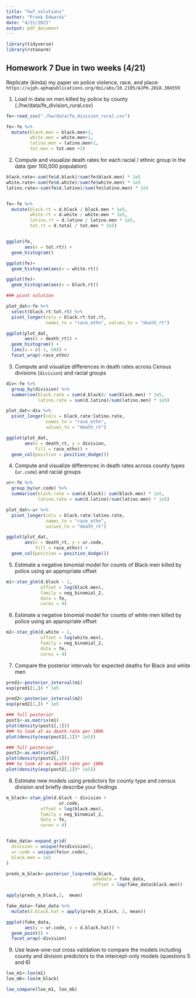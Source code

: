 ```yaml
---
title: "hw7_solutions"
author: "Frank Edwards"
date: "4/21/2021"
output: pdf_document
---
```


```r
library(tidyverse)
library(rstanarm)

```

## Homework 7 Due in two weeks (4/21)

\scriptsize 

Replicate (kinda) my paper on police violence, race, and place: `https://ajph.aphapublications.org/doi/abs/10.2105/AJPH.2018.304559`

1. Load in data on men killed by police by county (./hw/data/fe_division_rural.csv)

```r
fe<-read_csv("./hw/data/fe_division_rural.csv")

fe<-fe %>% 
  mutate(black.men = black.men+1,
         white.men = white.men+1,
         latino.men = latino.men+1,
         tot.men = tot.men +1)
```

2. Compute and visualize death rates for each racial / ethnic group in the data (per 100,000 population)

```r
black.rate<-sum(fe$d.black)/sum(fe$black.men) * 1e5
white.rate<-sum(fe$d.white)/sum(fe$white.men) * 1e5
latino.rate<-sum(fe$d.latino)/sum(fe$latino.men) * 1e5


fe<-fe %>% 
  mutate(black.rt = d.black / black.men * 1e5,
         white.rt = d.white / white.men * 1e5,
         latino.rt = d.latino / latino.men * 1e5,
         tot.rt = d.total / tot.men * 1e5)


ggplot(fe,
       aes(x = tot.rt)) + 
  geom_histogram() 

ggplot(fe)+
  geom_histogram(aes(x = white.rt)) 

ggplot(fe)+ 
  geom_histogram(aes(x = black.rt)) 

### pivot solution

plot_dat<-fe %>% 
  select(black.rt:tot.rt) %>% 
  pivot_longer(cols = black.rt:tot.rt,
               names_to = "race_ethn", values_to = "death_rt")

ggplot(plot_dat,
       aes(x = death_rt)) + 
  geom_histogram() + 
  lims(x = c(-1, 50)) + 
  facet_wrap(~race_ethn)
```

3. Compute and visualize differences in death rates across Census divisions (`division`) and racial groups

```r
div<-fe %>% 
  group_by(division) %>% 
  summarise(black.rate = sum(d.black)/ sum(black.men) * 1e5,
            latino.rate = sum(d.latino)/sum(latino.men) * 1e5)

plot_dat<-div %>% 
  pivot_longer(cols = black.rate:latino.rate,
               names_to = "race_ethn",
               values_to = "death_rt")

ggplot(plot_dat,
       aes(x = death_rt, y = division,
           fill = race_ethn)) + 
  geom_col(position = position_dodge()) 
```


4. Compute and visualize differences in death rates across county types (`ur.code`) and racial groups

```r
ur<-fe %>% 
  group_by(ur.code) %>% 
  summarise(black.rate = sum(d.black)/ sum(black.men) * 1e5,
            latino.rate = sum(d.latino)/sum(latino.men) * 1e5)

plot_dat<-ur %>% 
  pivot_longer(cols = black.rate:latino.rate,
               names_to = "race_ethn",
               values_to = "death_rt")

ggplot(plot_dat,
       aes(x = death_rt, y = ur.code,
           fill = race_ethn)) + 
  geom_col(position = position_dodge()) 
```

5. Estimate a negative binomial model for counts of Black men killed by police using an appropriate offset

```r
m1<-stan_glm(d.black ~ 1,
             offset = log(black.men),
             family = neg_binomial_2,
             data = fe,
             cores = 4)
```

6. Estimate a negative binomial model for counts of white men killed by police using an appropriate offset

```r
m2<-stan_glm(d.white ~ 1,
             offset = log(white.men),
             family = neg_binomial_2,
             data = fe,
             cores = 4)
```

7. Compare the posterior intervals for expected deaths for Black and white men

```r
pred1<-posterior_interval(m1)
exp(pred1[1,]) * 1e5

pred2<-posterior_interval(m2)
exp(pred2[1,]) * 1e5

### full posterior
post1<-as.matrix(m1)
plot(density(post1[,1]))
### to look at as death rate per 100k
plot(density(exp(post1[,1])* 1e5))

### full posterior
post2<-as.matrix(m2)
plot(density(post2[,1]))
### to look at as death rate per 100k
plot(density(exp(post2[,1])* 1e5))
```

8. Estimate new models using predictors for county type and census division and briefly describe your findings

```r
m_black<-stan_glm(d.black ~ division + 
                    ur.code,
             offset = log(black.men),
             family = neg_binomial_2,
             data = fe,
             cores = 4)


fake_data<-expand_grid(
  division = unique(fe$division),
  ur.code = unique(fe$ur.code),
  black.men = 1e5
)

preds_m_black<-posterior_linpred(m_black, 
                                 newdata = fake_data,
                                 offset = log(fake_data$black.men))

apply(preds_m_black,2,  mean)

fake_data<-fake_data %>% 
  mutate(d.black.hat = apply(preds_m_black, 2, mean))

ggplot(fake_data,
       aes(y = ur.code, x = d.black.hat)) + 
  geom_point() + 
  facet_wrap(~division)

```



9. Use leave-one-out cross validation to compare the models including county and division predictors to the intercept-only models (questions 5 and 6)


```r
loo_m1<-loo(m1)
loo_mb<-loo(m_black)

loo_compare(loo_m1, loo_mb)
```

